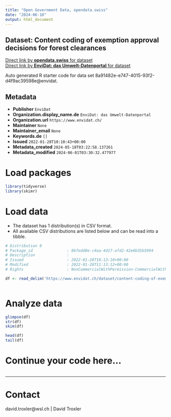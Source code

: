 ```yaml
---
title: "Open Government Data, opendata.swiss"
date: "2024-06-10"
output: html_document
---
```


## Dataset: Content coding of exemption approval decisions for forest clearances



[Direct link by **opendata.swiss** for dataset](https://opendata.swiss/de/dataset/content-coding-of-exemption-approval-decisions-for-forest-clearances)<br>
[Direct link by **EnviDat: das Umwelt-Datenportal** for dataset](https://www.envidat.ch/#/metadata/content-coding-of-exemption-approval-decisions-for-forest-clearances)

Auto generated R starter code for data set 8a91482e-e747-4015-93f2-d4f9ac39598e@envidat.

## Metadata

- **Publisher** `EnviDat`
- **Organization.display_name.de** `EnviDat: das Umwelt-Datenportal`
- **Organization.url** `https://www.envidat.ch/`
- **Maintainer** `None`
- **Maintainer_email** `None`
- **Keywords.de** `[]`
- **Issued** `2022-01-28T10:10:43+00:00`
- **Metadata_created** `2024-05-18T03:22:58.137261`
- **Metadata_modified** `2024-06-01T03:30:32.477977`


# Load packages

```r

library(tidyverse)
library(skimr)

```

# Load data

-   The dataset has 1 distribution(s) in CSV format.
-   All available CSV distributions are listed below and can be read into a tibble.

```r

# Distribution 0
# Package_id               : 8bfedd0e-c4aa-4d17-afd2-42e6b35b5994
# Description              : 
# Issued                   : 2022-01-28T10:13:10+00:00
# Modified                 : 2022-01-28T11:13:12+00:00
# Rights                   : NonCommercialWithPermission-CommercialWithPermission-ReferenceRequired

df <- read_delim('https://www.envidat.ch/dataset/content-coding-of-exemption-approval-decisions-for-forest-clearances/resource/9bdd15da-34cc-4884-a1e9-6f30a754c8b5')



```

# Analyze data

```r

glimpse(df)
str(df)
skim(df)

head(df)
tail(df)

```

# Continue your code here...

```r

```

------------------------------------------------------------------------

# Contact

david.troxler@wsl.ch | David Troxler
